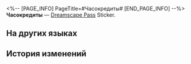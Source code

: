 <%-- [PAGE_INFO]
PageTitle=#Часокредиты#
[END_PAGE_INFO] --%>
{{Предмет Инфобокс
|id          = 223203
|Изображение = Dreamscape Pass Sticker Часокредиты.png
|Тип         = Dreamscape Pass Sticker
|Тип2        = Веселье до смерти Stickers
|Инвентарь   = 
|Редкость    = 4
|Эффект      = 
|Описание    = Пронумерованные наклейки, используемые для украшения дневника сновидений. Бывают самыми разными.
|Источник1   = [[Найдите сломанный деньгомёт и попробуйте его починить]]
}}
{{Описание|Есть что-то романтичное в использовании наличных, особенно в криминальной драме.}}
'''Часокредиты''' — [[Dreamscape Pass]] Sticker.

==На других языках==
{{На других языках
|en   = Clock Credits
|zhs  = 金表钞
|zht  = 金錶鈔
|ja   = クロックマネー
|ko   = 금시계 크레딧
|es   = Relocréditos
|fr   = Crédits Chronou
|ru   = Часокредиты
|th   = เครดิตนาฬิกาทอง
|vi   = Tiền Đồng Hồ Vàng
|de   = Clock-Credits
|id   = Clock Credit
|pt   = Créditos de Relógio
}}

==История изменений==
{{История изменений|3.5}}